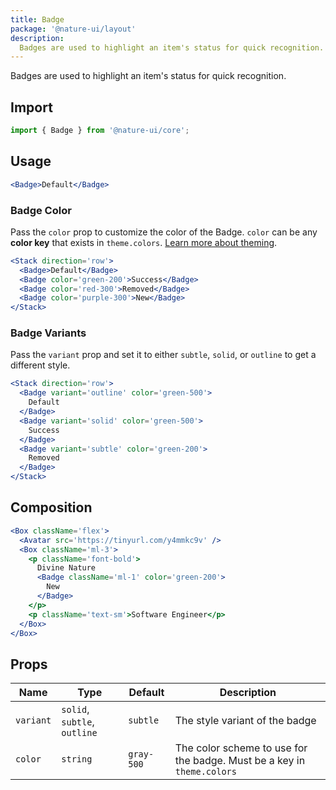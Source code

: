 ```yaml
---
title: Badge
package: '@nature-ui/layout'
description:
  Badges are used to highlight an item's status for quick recognition.
---
```


Badges are used to highlight an item's status for quick recognition.

## Import

```js
import { Badge } from '@nature-ui/core';
```

## Usage

```jsx
<Badge>Default</Badge>
```

### Badge Color

Pass the `color` prop to customize the color of the Badge. `color` can be any
**color key** that exists in `theme.colors`.
[Learn more about theming](/docs/theming/theme).

```jsx
<Stack direction='row'>
  <Badge>Default</Badge>
  <Badge color='green-200'>Success</Badge>
  <Badge color='red-300'>Removed</Badge>
  <Badge color='purple-300'>New</Badge>
</Stack>
```

### Badge Variants

Pass the `variant` prop and set it to either `subtle`, `solid`, or `outline` to
get a different style.

```jsx
<Stack direction='row'>
  <Badge variant='outline' color='green-500'>
    Default
  </Badge>
  <Badge variant='solid' color='green-500'>
    Success
  </Badge>
  <Badge variant='subtle' color='green-200'>
    Removed
  </Badge>
</Stack>
```

## Composition

```jsx
<Box className='flex'>
  <Avatar src='https://tinyurl.com/y4mmkc9v' />
  <Box className='ml-3'>
    <p className='font-bold'>
      Divine Nature
      <Badge className='ml-1' color='green-200'>
        New
      </Badge>
    </p>
    <p className='text-sm'>Software Engineer</p>
  </Box>
</Box>
```

## Props

| Name      | Type                         | Default    | Description                                                            |
| --------- | ---------------------------- | ---------- | ---------------------------------------------------------------------- |
| `variant` | `solid`, `subtle`, `outline` | `subtle`   | The style variant of the badge                                         |
| `color`   | `string`                     | `gray-500` | The color scheme to use for the badge. Must be a key in `theme.colors` |
